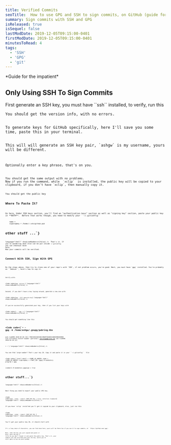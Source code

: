 ```yaml
---
title: Verified Commits
seoTitle:  How to use GPG and SSH to sign commits, on GitHub (guide for the impatient)
summary: Sign commits with SSH and GPG
isReleased: true
isSequel: false
lastModDate: 2019-12-05T09:15:00-0401
firstModDate: 2019-12-05T09:15:00-0401
minutesToRead: 4
tags:
  - 'SSH'
  - 'GPG'
  - 'git'
---
```

<C>
*Guide for the impatient*
</C>
<H2>Only Using SSH To Sign Commits</H2>
<C>First generate an SSH key, you must have ``ssh`` installed, to verify, run this</C>
<Code
  code={`ssh -V
`}
  language="shell"
  showLineNumbers={false}
/>
<C>
You should get the version info, with no errors.
</C>
<C>
To generate keys for GitHub specifically, here I'll save you some time, paste <L href="https://github.com/AshGw/dotfiles/blob/main/.ssh/_gh_gen.sh">this</L> in your terminal.
</C>
<C>
This will will generate an SSH key pair, `ashgw` is my username, yours will be different.
</C>
<Code
  code={`Generating public/private ed25519 key pair.
Created directory '/home/ashgw/.ssh'.
Enter passphrase (empty for no passphrase):`}
  language="shell"
  showLineNumbers={false}
/>
<C>
Optionally enter a key phrase, that's on you.
</C>
<Code
  code={`Your identification has been saved in /home/ashgw/.ssh/github
Your public key has been saved in /home/ashgw/.ssh/github.pub
The key fingerprint is:
SHA256:A7vCUer8pc+IPmTOHS5ULS4hOXX4SElUA0lbVj9SbgI ashgw@ashx
The key's randomart image is:
+--[ED25519 256]--+
|   +=*E.. .      |
|    *+.o +       |
|   +.+o.o =      |
|  + oo+o.+ .     |
|   oo+..S        |
|   +=.o. .       |
|   *=+...        |
|    =+o=         |
|   .oo+.o        |
+----[SHA256]-----+
Agent pid 3606
Identity added: /home/ashgw/.ssh/github (ashgw@ashx)
➜  ~`}
  language="shell"
  showLineNumbers={false}
/>
<C>
You should get the same output with no problems.
Now if you run the command, while  <L href="https://github.com/astrand/xclip">`xclip`</L>  is installed, the public key will be copied to your clipboard, if you don't have `xclip`, then manually copy it.
</C>
<Code
  code={`cat ~/.ssh/github.pub`}
  language="shell"
  showLineNumbers={false}
/>
<C>You should get the public key</C>
<Code
  code={`➜  ~ cat ~/.ssh/github.pub
ssh-ed25519 AAAAC3NzaC1lZDI1NTE5AAAAIMoih/l+dazF/waAOFry1h0i5kT4+cislDxfFRreE2I2 ashgw@ashx
➜  ~   `}
  language="shell"
  showLineNumbers={false}
/>
<H2>Where To Paste It?</H2>
<C>
Go <L href='https://github.com/settings/keys'>here</L>, Under SSH keys section, you'll find an "authentication keys" section as well as "signing key" section, paste your public key in **BOTH**.  Before that works though, you need to modify your ``~/.gitconfig``
</C>
<Code
  code={`[user]
    email = <YOUR_ACTUAL_VERIFIED_EMAIL_ON_GITHUB>
    name = <YOUR_NAME_CAN_BE_FAKE_THO>
	signingkey = /home/<YOUR_USERNAME_HERE>/.ssh/github.pub

# other stuff ...`}
  language="shell"
  showLineNumbers={false}
/>
<C>
That's it. If you're wondering what else can be put inside ``~/.gitconfig``   you can checkout mine <L href='https://github.com/AshGw/dotfiles/blob/main/.gitconfig'>here</L>. Now your commits will be verified.
</C>
<H2>Connect With SSH, Sign With GPG</H2>
<C>
Do the steps above, then try to clone one of your repo's with `SSH`, if not problem occurs, you're good. Next, you must have `gpg` installed. You're probably on ``Debian``, here's how to cop it.
</C>
<Code
  code={`sudo apt update && install gnupg`}
  language="shell"
  showLineNumbers={false}
/>

<C>
Verify with: 
</C>

<Code
  code={`gpg -version `}
  language="shell"
  showLineNumbers={false}
/>

<C>
Second, if you don't have a key laying around, generate a new one with: 
</C>

<Code
  code={`gpg --full-generate-key`}
  language="shell"
  showLineNumbers={false}
/>

<C>
If you've successfully generated your key, then if you list your keys with 
</C>

<Code
  code={`➜  ~ gpg -k `}
  language="shell"
  showLineNumbers={false}
/>

<C>
You should get something like this
</C>

<Code
  code={`➜  ~ gpg -k
/home/ashgw/.gnupg/pubring.kbx
------------------------------
pub   rsa4096 2018-02-20 [SC]
      79821E0224D34EC4969FF6A8E5168EE090AE80D0
uid           [ultimate] Ashref Gwader (personal) <ashrefgw@proton.me>
sub   rsa4096 2018-02-20 [E]

➜  ~`}
  language="shell"
  showLineNumbers={false}
/>

<C>
You see that large number? That's your key ID. Copy it and paste it in your ``~/.gitconfig``  file 
</C>

<Code
  code={`[user]
    email = <SAME_AS_ABOVE>
    name = <SAME_AS_ABOVE>
    signingkey =  <THAT_ID>
[gpg] # mandatory 
    program = gpg

[commit] # mandatory 
    gpgsign = true

# other stuff...`}
  language="shell"
  showLineNumbers={false}
/>

<C>
Next thing you need to export your public GPG key.
</C>



<Code
  code={`gpg --armor --export <THAT_KEY_ID> | xclip -selection clipboard`}
  language="shell"
  showLineNumbers={false}
/>


<C>
If you have `xclip` installed you'll get it copied to your clipboard, else, just run this
</C>

<Code
  code={`gpg --armor --export <THAT_KEY_ID> `}
  language="shell"
  showLineNumbers={false}
/>

<C>
You'll get your public key ID, it should start with
</C>
<Code
  code={`-----BEGIN PGP PUBLIC KEY BLOCK-----`}
  language="shell"
  showLineNumbers={false}
/>
<C>
It's a long chain of characters, you can find mine <L href="https://github.com/ashgw.gpg">here</L>, yours will be there too if you use it to sign commits, at  `https://github.com/<YOUR_USERNAME>.gpg`.

Next, take the key you just copied and paste it <L href='https://github.com/settings/gpg/new'>here</L>, give the key a title so you don't forget it and paste the public key.
That's it, your commits are now verified with your ``GPG`` key, while you're still able to use ``SSH`` with GitHub.
</C>